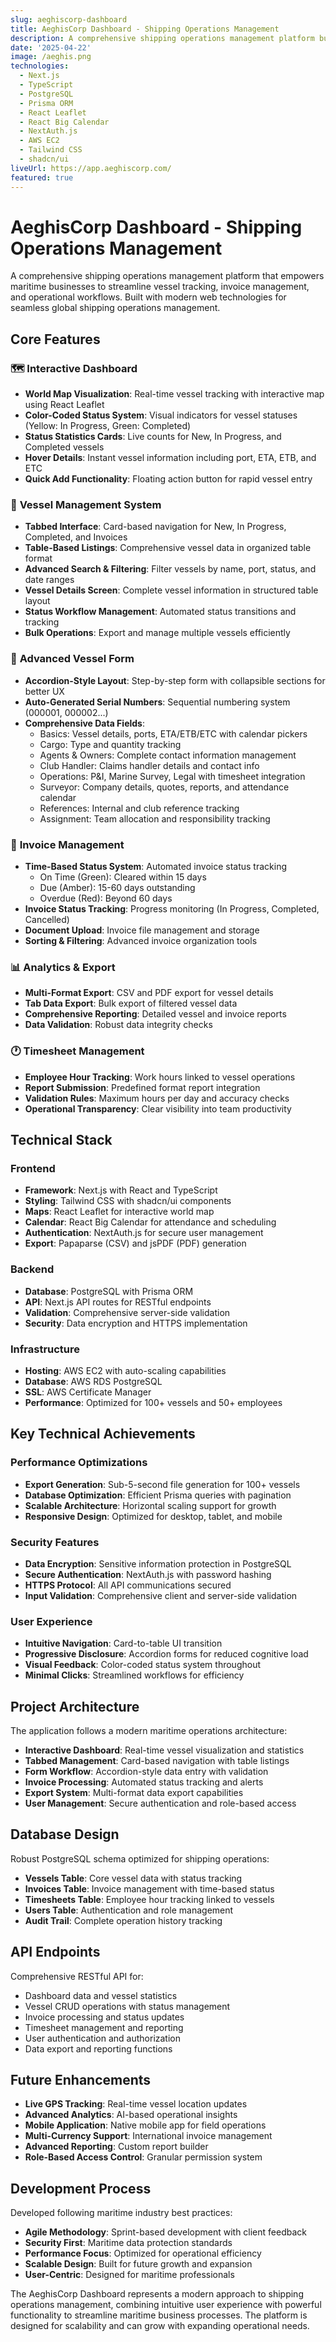 ```yaml
---
slug: aeghiscorp-dashboard
title: AeghisCorp Dashboard - Shipping Operations Management
description: A comprehensive shipping operations management platform built with Next.js, TypeScript, and PostgreSQL. Track vessels, manage invoices, handle timesheets, and monitor global shipping operations with real-time analytics and reporting.
date: '2025-04-22'
image: /aeghis.png
technologies:
  - Next.js
  - TypeScript
  - PostgreSQL
  - Prisma ORM
  - React Leaflet
  - React Big Calendar
  - NextAuth.js
  - AWS EC2
  - Tailwind CSS
  - shadcn/ui
liveUrl: https://app.aeghiscorp.com/
featured: true
---
```


# AeghisCorp Dashboard - Shipping Operations Management

A comprehensive shipping operations management platform that empowers maritime businesses to streamline vessel tracking, invoice management, and operational workflows. Built with modern web technologies for seamless global shipping operations management.

## Core Features

### 🗺️ **Interactive Dashboard**
- **World Map Visualization**: Real-time vessel tracking with interactive map using React Leaflet
- **Color-Coded Status System**: Visual indicators for vessel statuses (Yellow: In Progress, Green: Completed)
- **Status Statistics Cards**: Live counts for New, In Progress, and Completed vessels
- **Hover Details**: Instant vessel information including port, ETA, ETB, and ETC
- **Quick Add Functionality**: Floating action button for rapid vessel entry

### 🚢 **Vessel Management System**
- **Tabbed Interface**: Card-based navigation for New, In Progress, Completed, and Invoices
- **Table-Based Listings**: Comprehensive vessel data in organized table format
- **Advanced Search & Filtering**: Filter vessels by name, port, status, and date ranges
- **Vessel Details Screen**: Complete vessel information in structured table layout
- **Status Workflow Management**: Automated status transitions and tracking
- **Bulk Operations**: Export and manage multiple vessels efficiently

### 📝 **Advanced Vessel Form**
- **Accordion-Style Layout**: Step-by-step form with collapsible sections for better UX
- **Auto-Generated Serial Numbers**: Sequential numbering system (000001, 000002...)
- **Comprehensive Data Fields**: 
  - Basics: Vessel details, ports, ETA/ETB/ETC with calendar pickers
  - Cargo: Type and quantity tracking
  - Agents & Owners: Complete contact information management
  - Club Handler: Claims handler details and contact info
  - Operations: P&I, Marine Survey, Legal with timesheet integration
  - Surveyor: Company details, quotes, reports, and attendance calendar
  - References: Internal and club reference tracking
  - Assignment: Team allocation and responsibility tracking

### 💼 **Invoice Management**
- **Time-Based Status System**: Automated invoice status tracking
  - On Time (Green): Cleared within 15 days
  - Due (Amber): 15-60 days outstanding
  - Overdue (Red): Beyond 60 days
- **Invoice Status Tracking**: Progress monitoring (In Progress, Completed, Cancelled)
- **Document Upload**: Invoice file management and storage
- **Sorting & Filtering**: Advanced invoice organization tools

### 📊 **Analytics & Export**
- **Multi-Format Export**: CSV and PDF export for vessel details
- **Tab Data Export**: Bulk export of filtered vessel data
- **Comprehensive Reporting**: Detailed vessel and invoice reports
- **Data Validation**: Robust data integrity checks

### 🕐 **Timesheet Management**
- **Employee Hour Tracking**: Work hours linked to vessel operations
- **Report Submission**: Predefined format report integration
- **Validation Rules**: Maximum hours per day and accuracy checks
- **Operational Transparency**: Clear visibility into team productivity

## Technical Stack

### **Frontend**
- **Framework**: Next.js with React and TypeScript
- **Styling**: Tailwind CSS with shadcn/ui components
- **Maps**: React Leaflet for interactive world map
- **Calendar**: React Big Calendar for attendance and scheduling
- **Authentication**: NextAuth.js for secure user management
- **Export**: Papaparse (CSV) and jsPDF (PDF) generation

### **Backend**
- **Database**: PostgreSQL with Prisma ORM
- **API**: Next.js API routes for RESTful endpoints
- **Validation**: Comprehensive server-side validation
- **Security**: Data encryption and HTTPS implementation

### **Infrastructure**
- **Hosting**: AWS EC2 with auto-scaling capabilities
- **Database**: AWS RDS PostgreSQL
- **SSL**: AWS Certificate Manager
- **Performance**: Optimized for 100+ vessels and 50+ employees

## Key Technical Achievements

### **Performance Optimizations**
- **Export Generation**: Sub-5-second file generation for 100+ vessels
- **Database Optimization**: Efficient Prisma queries with pagination
- **Scalable Architecture**: Horizontal scaling support for growth
- **Responsive Design**: Optimized for desktop, tablet, and mobile

### **Security Features**
- **Data Encryption**: Sensitive information protection in PostgreSQL
- **Secure Authentication**: NextAuth.js with password hashing
- **HTTPS Protocol**: All API communications secured
- **Input Validation**: Comprehensive client and server-side validation

### **User Experience**
- **Intuitive Navigation**: Card-to-table UI transition
- **Progressive Disclosure**: Accordion forms for reduced cognitive load
- **Visual Feedback**: Color-coded status system throughout
- **Minimal Clicks**: Streamlined workflows for efficiency

## Project Architecture

The application follows a modern maritime operations architecture:

- **Interactive Dashboard**: Real-time vessel visualization and statistics
- **Tabbed Management**: Card-based navigation with table listings
- **Form Workflow**: Accordion-style data entry with validation
- **Invoice Processing**: Automated status tracking and alerts
- **Export System**: Multi-format data export capabilities
- **User Management**: Secure authentication and role-based access

## Database Design

Robust PostgreSQL schema optimized for shipping operations:

- **Vessels Table**: Core vessel data with status tracking
- **Invoices Table**: Invoice management with time-based status
- **Timesheets Table**: Employee hour tracking linked to vessels
- **Users Table**: Authentication and role management
- **Audit Trail**: Complete operation history tracking

## API Endpoints

Comprehensive RESTful API for:
- Dashboard data and vessel statistics
- Vessel CRUD operations with status management
- Invoice processing and status updates
- Timesheet management and reporting
- User authentication and authorization
- Data export and reporting functions

## Future Enhancements

- **Live GPS Tracking**: Real-time vessel location updates
- **Advanced Analytics**: AI-based operational insights
- **Mobile Application**: Native mobile app for field operations
- **Multi-Currency Support**: International invoice management
- **Advanced Reporting**: Custom report builder
- **Role-Based Access Control**: Granular permission system

## Development Process

Developed following maritime industry best practices:
- **Agile Methodology**: Sprint-based development with client feedback
- **Security First**: Maritime data protection standards
- **Performance Focus**: Optimized for operational efficiency
- **Scalable Design**: Built for future growth and expansion
- **User-Centric**: Designed for maritime professionals

The AeghisCorp Dashboard represents a modern approach to shipping operations management, combining intuitive user experience with powerful functionality to streamline maritime business processes. The platform is designed for scalability and can grow with expanding operational needs.
